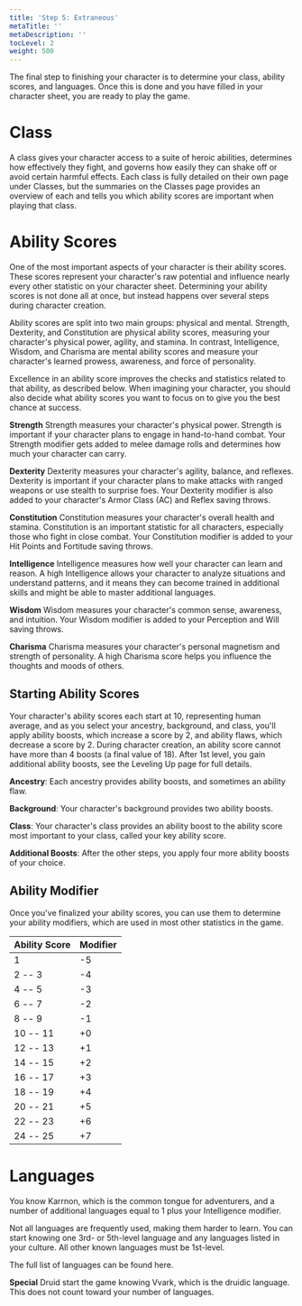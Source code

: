 ```yaml
---
title: 'Step 5: Extraneous'
metaTitle: ''
metaDescription: ''
tocLevel: 2
weight: 500
---
```


The final step to finishing your character is to determine your class, ability scores, and languages. Once this is done and you have filled in your character sheet, you are ready to play the game.

# Class

A class gives your character access to a suite of heroic abilities, determines how effectively they fight, and governs how easily they can shake off or avoid certain harmful effects. Each class is fully detailed on their own page under Classes, but the summaries on the Classes page provides an overview of each and tells you which ability scores are important when playing that class.

# Ability Scores

One of the most important aspects of your character is their ability scores. These scores represent your character's raw potential and influence nearly every other statistic on your character sheet. Determining your ability scores is not done all at once, but instead happens over several steps during character creation.

Ability scores are split into two main groups: physical and mental. Strength, Dexterity, and Constitution are physical ability scores, measuring your character's physical power, agility, and stamina. In contrast, Intelligence, Wisdom, and Charisma are mental ability scores and measure your character's learned prowess, awareness, and force of personality.

Excellence in an ability score improves the checks and statistics related to that ability, as described below. When imagining your character, you should also decide what ability scores you want to focus on to give you the best chance at success.

**Strength** Strength measures your character's physical power. Strength is important if your character plans to engage in hand-to-hand combat. Your Strength modifier gets added to melee damage rolls and determines how much your character can carry.

**Dexterity** Dexterity measures your character's agility, balance, and reflexes. Dexterity is important if your character plans to make attacks with ranged weapons or use stealth to surprise foes. Your Dexterity modifier is also added to your character's Armor Class (AC) and Reflex saving throws.

**Constitution** Constitution measures your character's overall health and stamina. Constitution is an important statistic for all characters, especially those who fight in close combat. Your Constitution modifier is added to your Hit Points and Fortitude saving throws.

**Intelligence** Intelligence measures how well your character can learn and reason. A high Intelligence allows your character to analyze situations and understand patterns, and it means they can become trained in additional skills and might be able to master additional languages.

**Wisdom** Wisdom measures your character's common sense, awareness, and intuition. Your Wisdom modifier is added to your Perception and Will saving throws.

**Charisma** Charisma measures your character's personal magnetism and strength of personality. A high Charisma score helps you influence the thoughts and moods of others.

## Starting Ability Scores

Your character's ability scores each start at 10, representing human average, and as you select your ancestry, background, and class, you'll apply ability boosts, which increase a score by 2, and ability flaws, which decrease a score by 2. During character creation, an ability score cannot have more than 4 boosts (a final value of 18). After 1st level, you gain additional ability boosts, see the Leveling Up page for full details.

**Ancestry**: Each ancestry provides ability boosts, and sometimes an ability flaw.

**Background**: Your character's background provides two ability boosts.

**Class**: Your character's class provides an ability boost to the ability score most important to your class, called your key ability score.

**Additional Boosts**: After the other steps, you apply four more ability boosts of your choice.

## Ability Modifier

Once you've finalized your ability scores, you can use them to determine your ability modifiers, which are used in most other statistics in the game.

| Ability Score | Modifier |
| ------------- | -------- |
| 1             | -5       |
| 2 -- 3        | -4       |
| 4 -- 5        | -3       |
| 6 -- 7        | -2       |
| 8 -- 9        | -1       |
| 10 -- 11      | +0       |
| 12 -- 13      | +1       |
| 14 -- 15      | +2       |
| 16 -- 17      | +3       |
| 18 -- 19      | +4       |
| 20 -- 21      | +5       |
| 22 -- 23      | +6       |
| 24 -- 25      | +7       |

# Languages

You know Karrnon, which is the common tongue for adventurers, and a number of additional languages equal to 1 plus your Intelligence modifier.

Not all languages are frequently used, making them harder to learn. You can start knowing one 3rd- or 5th-level language and any languages listed in your culture. All other known languages must be 1st-level.

The full list of languages can be found here.

**Special** Druid start the game knowing Vvark, which is the druidic language. This does not count toward your number of languages.
